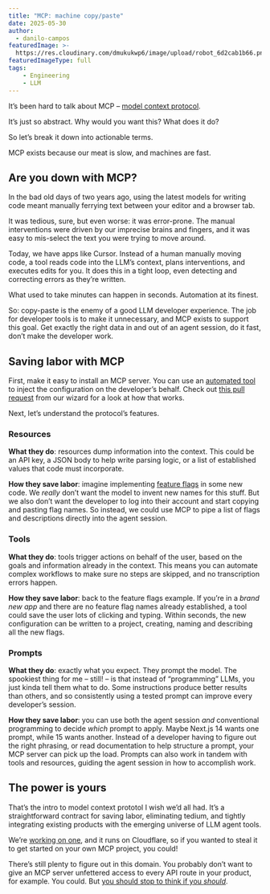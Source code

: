 ```yaml
---
title: "MCP: machine copy/paste"
date: 2025-05-30
author:
  - danilo-campos
featuredImage: >-
  https://res.cloudinary.com/dmukukwp6/image/upload/robot_6d2cab1b66.png
featuredImageType: full
tags:
    - Engineering
    - LLM
---
```


It’s been hard to talk about MCP – [model context protocol](https://modelcontextprotocol.io/introduction).

It’s just so abstract. Why would you want this? What does it do?

So let’s break it down into actionable terms.

MCP exists because our meat is slow, and machines are fast.

## Are you down with MCP?

In the bad old days of two years ago, using the latest models for writing code meant manually ferrying text between your editor and a browser tab.

It was tedious, sure, but even worse: it was error-prone. The manual interventions were driven by our imprecise brains and fingers, and it was easy to mis-select the text you were trying to move around.

Today, we have apps like Cursor. Instead of a human manually moving code, a tool reads code into the LLM’s context, plans interventions, and executes edits for you. It does this in a tight loop, even detecting and correcting errors as they’re written.

What used to take minutes can happen in seconds. Automation at its finest.

So: copy-paste is the enemy of a good LLM developer experience. The job for developer tools is to make it unnecessary, and MCP exists to support this goal. Get exactly the right data in and out of an agent session, do it fast, don’t make the developer work.

## Saving labor with MCP

First, make it easy to install an MCP server. You can use an [automated tool](/blog/envoy-wizard-llm-agent) to inject the configuration on the developer’s behalf. Check out [this pull request](https://github.com/PostHog/wizard/pull/48) from our wizard for a look at how that works.

Next, let’s understand the protocol’s features.

### Resources

**What they do**: resources dump information into the context. This could be an API key, a JSON body to help write parsing logic, or a list of established values that code must incorporate.

**How they save labor**: imagine implementing [feature flags](/docs/feature-flags/adding-feature-flag-code) in some new code. We *really* don’t want the model to invent new names for this stuff. But we also don’t want the developer to log into their account and start copying and pasting flag names. So instead, we could use MCP to pipe a list of flags and descriptions directly into the agent session.

### Tools

**What they do**: tools trigger actions on behalf of the user, based on the goals and information already in the context. This means you can automate complex workflows to make sure no steps are skipped, and no transcription errors happen.

**How they save labor**: back to the feature flags example. If you’re in a *brand new app* and there are no feature flag names already established, a tool could save the user lots of clicking and typing. Within seconds, the new configuration can be written to a project, creating, naming and describing all the new flags.

### Prompts

**What they do**: exactly what you expect. They prompt the model. The spookiest thing for me – still! – is that instead of “programming” LLMs, you just kinda tell them what to do. Some instructions produce better results than others, and so consistently using a tested prompt can improve every developer’s session.

**How they save labor**: you can use both the agent session *and* conventional programming to decide *which* prompt to apply. Maybe Next.js 14 wants one prompt, while 15 wants another. Instead of a developer having to figure out the right phrasing, or read documentation to help structure a prompt, your MCP server can pick up the load. Prompts can also work in tandem with tools and resources, guiding the agent session in how to accomplish work.

## The power is yours

That’s the intro to model context prototol I wish we’d all had. It’s a straightforward contract for saving labor, eliminating tedium, and tightly integrating existing products with the emerging universe of LLM agent tools.

We’re [working on one](https://github.com/posthog/mcp), and it runs on Cloudflare, so if you wanted to steal it to get started on your own MCP project, you could!

There’s still plenty to figure out in this domain. You probably don’t want to give an MCP server unfettered access to every API route in your product, for example. You could. But [you should stop to think if you *should*](https://www.youtube.com/watch?v=g3j9muCo4o0).

